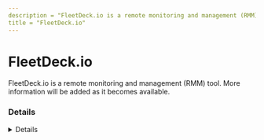 ```yaml
---
description = "FleetDeck.io is a remote monitoring and management (RMM) tool. More information will be added as it becomes available."
title = "FleetDeck.io"
---
```




# FleetDeck.io

FleetDeck.io is a remote monitoring and management (RMM) tool. More information will be added as it becomes available.

### Details
<Details author={""}
         category={""}
         created={""}
         website={""}
         lastModified={""}
         privileges={""}
         free={ "" }
         verification={""}
/>

#### Installation Paths
<Card code={ ["fleetdeck_agent_svc.exe", "fleetdeck_commander_svc.exe", "fleetdeck_installer.exe", "fleetdeck_commander_launcher.exe", "fleetdeck_agent.exe"] }/>





### Forensic Artifacts




#### Network Artifacts
<EuiSpacer size="xl"/>
<NetworkArtifactsTable data={ [{"Description": "Known remote domains", "Domains": ["*.fleetdeck.io", "cognito-idp.us-west-2.amazonaws.com", "fleetdeck.io"], "Ports": []}] }/>




### Detections
- Detects potential network activity of FleetDesk.io RMM tool
  - [Sigma Rule](https://github.com/magicsword-io/LOLRMM/blob/main/detections/sigma/fleetdesk.io_network_sigma.yml)
- Detects potential processes activity of FleetDesk.io RMM tool
  - [Sigma Rule](https://github.com/magicsword-io/LOLRMM/blob/main/detections/sigma/fleetdesk.io_processes_sigma.yml)

### References
- [https://fleetdeck.io/faq/](https://fleetdeck.io/faq/)

